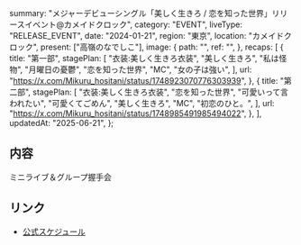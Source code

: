   summary:
    "メジャーデビューシングル「美しく生きろ / 恋を知った世界」リリースイベント@カメイドクロック",
  category: "EVENT",
  liveType: "RELEASE_EVENT",
  date: "2024-01-21",
  region: "東京",
  location: "カメイドクロック",
  present: ["高嶺のなでしこ"],
  image: {
    path: "",
    ref: "",
  },
  recaps: [
    {
      title: "第一部",
      stagePlan: [
        "衣装:美しく生きろ衣装",
        "美しく生きろ",
        "私は怪物",
        "月曜日の憂鬱",
        "恋を知った世界",
        "MC",
        "女の子は強い",
      ],
      url: "https://x.com/Mikuru_hositani/status/1748923070776303939",
    },
    {
      title: "第二部",
      stagePlan: [
        "衣装:美しく生きろ衣装",
        "恋を知った世界",
        "可愛いって言われたい",
        "可愛くてごめん",
        "美しく生きろ",
        "MC",
        "初恋のひと。",
      ],
      url: "https://x.com/Mikuru_hositani/status/1748985491985494022",
    },
  ],
  updatedAt: "2025-06-21",
};

## 内容

ミニライブ＆グループ握手会

## リンク

- [公式スケジュール](https://takanenonadeshiko.jp/?p=1698)
